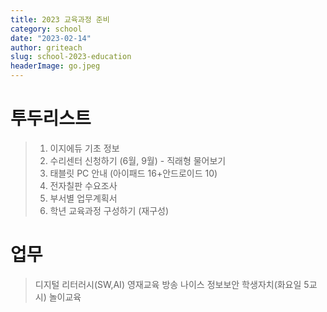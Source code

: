 ```yaml
---
title: 2023 교육과정 준비
category: school
date: "2023-02-14"
author: griteach
slug: school-2023-education
headerImage: go.jpeg
---
```


# 투두리스트

> 1. 이지에듀 기초 정보
> 2. 수리센터 신청하기 (6월, 9월) - 직래형 물어보기
> 3. 태블릿 PC 안내 (아이패드 16+안드로이드 10)
> 4. 전자칠판 수요조사
> 5. 부서별 업무계획서
> 6. 학년 교육과정 구성하기 (재구성)

# 업무

> 디지털 리터러시(SW,AI) 영재교육 방송 나이스 정보보안 학생자치(화요일 5교시) 놀이교육
